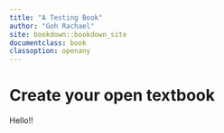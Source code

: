 ```yaml
---
title: "A Testing Book"
author: "Goh Rachael"
site: bookdown::bookdown_site
documentclass: book
classoption: openany
---
```


# Create your open textbook

Hello!!
